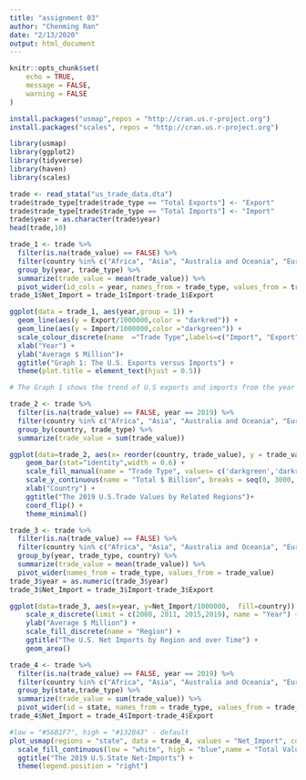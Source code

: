 ```yaml
---
title: "assignment 03"
author: "Chenming Ran"
date: "2/13/2020"
output: html_document
---
```


```r
knitr::opts_chunk$set(
	echo = TRUE,
	message = FALSE,
	warning = FALSE
)
```

```r
install.packages("usmap",repos = "http://cran.us.r-project.org")
install.packages("scales", repos = "http://cran.us.r-project.org")
```

```r
library(usmap)
library(ggplot2)
library(tidyverse)
library(haven)
library(scales)
```

```r
trade <- read_stata("us_trade_data.dta")
trade$trade_type[trade$trade_type == "Total Exports"] <- "Export" 
trade$trade_type[trade$trade_type == "Total Imports"] <- "Import"
trade$year = as.character(trade$year)
head(trade,10)
```

```r
trade_1 <- trade %>%
  filter(is.na(trade_value) == FALSE) %>% 
  filter(country %in% c("Africa", "Asia", "Australia and Oceania", "Europe", "North America", "South/Central America" ))%>%
  group_by(year, trade_type) %>%
  summarize(trade_value = mean(trade_value)) %>%
  pivot_wider(id_cols = year, names_from = trade_type, values_from = trade_value) 
trade_1$Net_Import = trade_1$Import-trade_1$Export

ggplot(data = trade_1, aes(year,group = 1)) +
  geom_line(aes(y = Export/1000000,color = "darkred")) + 
  geom_line(aes(y = Import/1000000,color ="darkgreen")) +
  scale_colour_discrete(name  ="Trade Type",labels=c("Import", "Export")) +
  xlab("Year") +
  ylab("Average $ Million")+
  ggtitle("Graph 1: The U.S. Exports versus Imports") +
  theme(plot.title = element_text(hjust = 0.5))

# The Graph 1 shows the trend of U.S exports and imports from the year 2008 to the year 2019. It suggests that despite the sharp drop in 2008 and another low point in 2016, both exports and import have been steadily increasing until 2018. The country has experienced a relatively steeper increase quickly after recovering from the financial crisis in 2009, while other increases are relatively stable over time. Regarding the gap between two lines, it can be concluded that the trade deficit has been increasing over time, and the deficit has even increased since the 2016 election. This is definitely relevant to U.S.trade policy, which is always on the propoganda of Trump administration. The patterns of U.S. Exports and Imports, as well as the gap representing trade deficit, do not seem to show that U.S. has gained more surplus from trade since 2016. To note, Trump escalasted tarriffs on imports in 2018 but the pain appears on both exports and imports. 
```

```r
trade_2 <- trade %>%
  filter(is.na(trade_value) == FALSE, year == 2019) %>% 
  filter(country %in% c("Africa", "Asia", "Australia and Oceania", "Europe", "North America", "South/Central America" ))%>%
  group_by(country, trade_type) %>%
  summarize(trade_value = sum(trade_value)) 

ggplot(data=trade_2, aes(x= reorder(country, trade_value), y = trade_value/1000000000, fill = trade_type))+
    geom_bar(stat="identity",width = 0.6) +
    scale_fill_manual(name = "Trade Type", values= c('darkgreen','darkred') ) +
    scale_y_continuous(name = "Total $ Billion", breaks = seq(0, 3000, by = 500)) +
    xlab("Country") +
    ggtitle("The 2019 U.S.Trade Values by Related Regions")+
    coord_flip() +
    theme_minimal()


```

```r
trade_3 <- trade %>%
  filter(is.na(trade_value) == FALSE) %>% 
  filter(country %in% c("Africa", "Asia", "Australia and Oceania", "Europe", "North America", "South/Central America" ))%>%
  group_by(year, trade_type, country) %>%
  summarize(trade_value = mean(trade_value)) %>%
  pivot_wider(names_from = trade_type, values_from = trade_value) 
trade_3$year = as.numeric(trade_3$year)
trade_3$Net_Import = trade_3$Import-trade_3$Export

ggplot(data=trade_3, aes(x=year, y=Net_Import/1000000,  fill=country)) + 
    scale_x_discrete(limit = c(2008, 2011, 2015,2019), name = "Year") +
    ylab("Average $ Million") +
    scale_fill_discrete(name = "Region") +
    ggtitle("The U.S. Net Imports by Region and over Time") +
    geom_area()
```

```r
trade_4 <- trade %>%
  filter(is.na(trade_value) == FALSE, year == 2019) %>% 
  filter(country %in% c("Africa", "Asia", "Australia and Oceania", "Europe", "North America", "South/Central America" ))%>%
  group_by(state,trade_type) %>%
  summarize(trade_value = sum(trade_value)) %>%
  pivot_wider(id = state, names_from = trade_type, values_from = trade_value)
trade_4$Net_Import = trade_4$Import-trade_4$Export

#low = "#56B1F7", high = "#132B43" - default
plot_usmap(regions = "state", data = trade_4, values = "Net_Import", color = "black") + 
  scale_fill_continuous(low = "white", high = "blue",name = "Total Values", label=number_format(scale=1e-9, suffix = "billion")) + 
  ggtitle("The 2019 U.S.State Net-Imports") +
  theme(legend.position = "right")
```